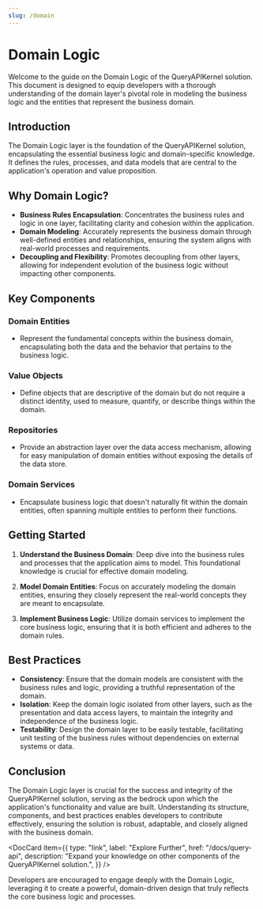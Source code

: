 ```yaml
---
slug: /domain
---
```



# Domain Logic

Welcome to the guide on the Domain Logic of the QueryAPIKernel solution. This document is designed to equip developers with a thorough understanding of the domain layer's pivotal role in modeling the business logic and the entities that represent the business domain.

## Introduction

The Domain Logic layer is the foundation of the QueryAPIKernel solution, encapsulating the essential business logic and domain-specific knowledge. It defines the rules, processes, and data models that are central to the application's operation and value proposition.

## Why Domain Logic?

- **Business Rules Encapsulation**: Concentrates the business rules and logic in one layer, facilitating clarity and cohesion within the application.
- **Domain Modeling**: Accurately represents the business domain through well-defined entities and relationships, ensuring the system aligns with real-world processes and requirements.
- **Decoupling and Flexibility**: Promotes decoupling from other layers, allowing for independent evolution of the business logic without impacting other components.

## Key Components

### Domain Entities

- Represent the fundamental concepts within the business domain, encapsulating both the data and the behavior that pertains to the business logic.

### Value Objects

- Define objects that are descriptive of the domain but do not require a distinct identity, used to measure, quantify, or describe things within the domain.

### Repositories

- Provide an abstraction layer over the data access mechanism, allowing for easy manipulation of domain entities without exposing the details of the data store.

### Domain Services

- Encapsulate business logic that doesn't naturally fit within the domain entities, often spanning multiple entities to perform their functions.

## Getting Started

1. **Understand the Business Domain**: Deep dive into the business rules and processes that the application aims to model. This foundational knowledge is crucial for effective domain modeling.

2. **Model Domain Entities**: Focus on accurately modeling the domain entities, ensuring they closely represent the real-world concepts they are meant to encapsulate.

3. **Implement Business Logic**: Utilize domain services to implement the core business logic, ensuring that it is both efficient and adheres to the domain rules.

## Best Practices

- **Consistency**: Ensure that the domain models are consistent with the business rules and logic, providing a truthful representation of the domain.
- **Isolation**: Keep the domain logic isolated from other layers, such as the presentation and data access layers, to maintain the integrity and independence of the business logic.
- **Testability**: Design the domain layer to be easily testable, facilitating unit testing of the business rules without dependencies on external systems or data.

## Conclusion

The Domain Logic layer is crucial for the success and integrity of the QueryAPIKernel solution, serving as the bedrock upon which the application's functionality and value are built. Understanding its structure, components, and best practices enables developers to contribute effectively, ensuring the solution is robust, adaptable, and closely aligned with the business domain.

<DocCard
  item={{
    type: "link",
    label: "Explore Further",
    href: "/docs/query-api",
    description:
      "Expand your knowledge on other components of the QueryAPIKernel solution.",
  }}
/>

Developers are encouraged to engage deeply with the Domain Logic, leveraging it to create a powerful, domain-driven design that truly reflects the core business logic and processes.
